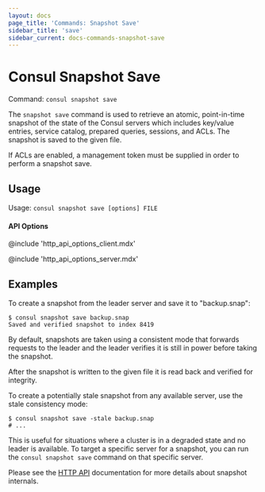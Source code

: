 ```yaml
---
layout: docs
page_title: 'Commands: Snapshot Save'
sidebar_title: 'save'
sidebar_current: docs-commands-snapshot-save
---
```


# Consul Snapshot Save

Command: `consul snapshot save`

The `snapshot save` command is used to retrieve an atomic, point-in-time snapshot
of the state of the Consul servers which includes key/value entries,
service catalog, prepared queries, sessions, and ACLs. The snapshot is saved to
the given file.

If ACLs are enabled, a management token must be supplied in order to perform
a snapshot save.

## Usage

Usage: `consul snapshot save [options] FILE`

#### API Options

@include 'http_api_options_client.mdx'

@include 'http_api_options_server.mdx'

## Examples

To create a snapshot from the leader server and save it to "backup.snap":

```text
$ consul snapshot save backup.snap
Saved and verified snapshot to index 8419
```

By default, snapshots are taken using a consistent mode that forwards requests
to the leader and the leader verifies it is still in power before taking the
snapshot.

After the snapshot is written to the given file it is read back and verified for
integrity.

To create a potentially stale snapshot from any available server, use the stale
consistency mode:

```text
$ consul snapshot save -stale backup.snap
# ...
```

This is useful for situations where a cluster is in a degraded state and no
leader is available. To target a specific server for a snapshot, you can run
the `consul snapshot save` command on that specific server.

Please see the [HTTP API](/api/snapshot) documentation for
more details about snapshot internals.
